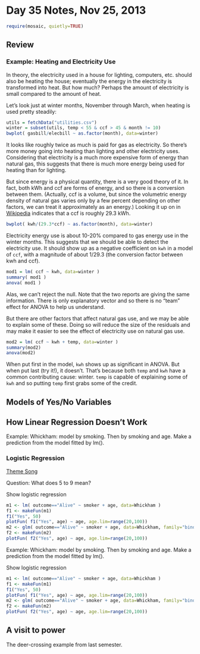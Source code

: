 # Day 35 Notes, Nov 25, 2013

```r
require(mosaic, quietly=TRUE)
```

## Review

### Example: Heating and Electricity Use

In theory, the electricity used in a house for lighting, computers, etc. should also be heating the house; eventually the energy in the electricity is transformed into heat.  But how much?  Perhaps the amount of electricity is small compared to the amount of heat.

Let's look just at winter months, November through March, when heating is used pretty steadily:
```r
utils = fetchData("utilities.csv")
winter = subset(utils, temp < 55 & ccf > 45 & month != 10)
bwplot( gasbill/elecbill ~ as.factor(month), data=winter)
```
It looks like roughly twice as much is paid for gas as electricity.  So there's more money going into heating than lighting and other electricity uses. Considering that electricity is a much more expensive form of energy than natural gas, this suggests that there is much more energy being used for heating than for lighting.

But since energy is a physical quantity, there is a very good theory of it.  In fact, both kWh and ccf are forms of energy, and so there is a conversion between them.  (Actually, ccf is a volume, but since the volumetric energy density of natural gas varies only by a few percent depending on other factors, we can treat it approximately as an energy.)  Looking it up on in [Wikipedia](http://en.wikipedia.org/wiki/Therm) indicates that a ccf is roughly 29.3 kWh.

```r
bwplot( kwh/(29.3*ccf) ~ as.factor(month), data=winter)
```

Electricity energy use is about 10-20% compared to gas energy use in the winter months.  This suggests that we should be able to detect the electricity use.  It should show up as a negative coefficient on `kwh` in a model of `ccf`, with a magnitude of about $1/29.3$ (the conversion factor between kwh and ccf).
```r
mod1 = lm( ccf ~ kwh, data=winter )
summary( mod1 )
anova( mod1 )
```
Alas, we can't reject the null.  Note that the two reports are giving the same information. There is only explanatory vector and so there is no "team" effect for ANOVA to help us understand.

But there are other factors that affect natural gas use, and we may be able to explain some of these.  Doing so will reduce the size of the residuals and may make it easier to see the effect of electricity use on natural gas use.
```r
mod2 = lm( ccf ~ kwh + temp, data=winter )
summary(mod2)
anova(mod2)
```
When put first in the model, `kwh` shows up as significant in ANOVA.  But when put last (try it!), it doesn't.  That's because both `temp` and `kwh` have a common contributing cause: winter.  `temp` is capable of explaining some of `kwh` and so putting `temp` first grabs some of the credit.



## Models of Yes/No Variables

## How Linear Regression Doesn't Work

Example: Whickham: model by smoking.  Then by smoking and age.  Make a prediction from the model fitted by lm().


### Logistic Regression

[Theme Song](http://www.youtube.com/watch?v=G6djgavbp7c)

Question: What does 5 to 9 mean?

Show logistic regression

```r
m1 <- lm( outcome=="Alive" ~ smoker + age, data=Whickham )
f1 <- makeFun(m1)
f1("Yes", 50)
plotFun( f1("Yes", age) ~ age, age.lim=range(20,100))
m2 <- glm( outcome=="Alive" ~ smoker + age, data=Whickham, family="binomial" )
f2 <- makeFun(m2)
plotFun( f2("Yes", age) ~ age, age.lim=range(20,100))
```


Example: Whickham: model by smoking.  Then by smoking and age.  Make a prediction from the model fitted by lm().

Show logistic regression

```r
m1 <- lm( outcome=="Alive" ~ smoker + age, data=Whickham )
f1 <- makeFun(m1)
f1("Yes", 50)
plotFun( f1("Yes", age) ~ age, age.lim=range(20,100))
m2 <- glm( outcome=="Alive" ~ smoker + age, data=Whickham, family="binomial" )
f2 <- makeFun(m2)
plotFun( f2("Yes", age) ~ age, age.lim=range(20,100))
```




## A visit to power

The deer-crossing example from last semester.


